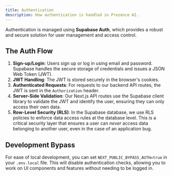 ```yaml
---
title: Authentication
description: How authentication is handled in Prezence AI.
---
```


Authentication is managed using **Supabase Auth**, which provides a robust and secure solution for user management and access control.

## The Auth Flow

1.  **Sign-up/Login**: Users sign up or log in using email and password. Supabase handles the secure storage of credentials and issues a JSON Web Token (JWT).
2.  **JWT Handling**: The JWT is stored securely in the browser's cookies.
3.  **Authenticated Requests**: For requests to our backend API routes, the JWT is sent in the `Authorization` header.
4.  **Server-Side Validation**: Our Next.js API routes use the Supabase client library to validate the JWT and identify the user, ensuring they can only access their own data.
5.  **Row-Level Security (RLS)**: In the Supabase database, we use RLS policies to enforce data access rules at the database level. This is a critical security layer that ensures a user can *never* access data belonging to another user, even in the case of an application bug.

## Development Bypass

For ease of local development, you can set `NEXT_PUBLIC_BYPASS_AUTH=true` in your `.env.local` file. This will disable authentication checks, allowing you to work on UI components and features without needing to be logged in.
